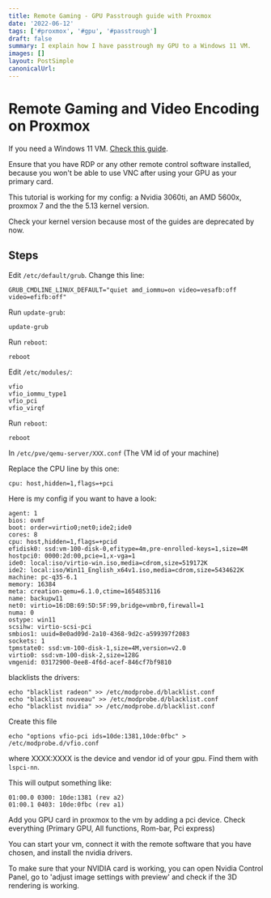 ```yaml
---
title: Remote Gaming - GPU Passtrough guide with Proxmox
date: '2022-06-12'
tags: ['#proxmox', '#gpu', '#passtrough']
draft: false
summary: I explain how I have passtrough my GPU to a Windows 11 VM.
images: []
layout: PostSimple
canonicalUrl:
---
```


# Remote Gaming and Video Encoding on Proxmox

If you need a Windows 11 VM. [Check this guide](https://docs.technotim.live/posts/windows-11-proxmox/).

Ensure that you have RDP or any other remote control software installed, because you won't be able to use VNC after using your GPU as your primary card.

This tutorial is working for my config: a Nvidia 3060ti, an AMD 5600x, proxmox 7 and the the 5.13 kernel version.

Check your kernel version because most of the guides are deprecated by now.

## Steps

Edit `/etc/default/grub`. Change this line:

```
GRUB_CMDLINE_LINUX_DEFAULT="quiet amd_iommu=on video=vesafb:off video=efifb:off"
```

Run `update-grub`:

```
update-grub
```

Run `reboot`:

```
reboot
```

Edit `/etc/modules/`:

```
vfio
vfio_iommu_type1
vfio_pci
vfio_virqf
```

Run `reboot`:

```
reboot
```

In `/etc/pve/qemu-server/XXX.conf` (The VM id of your machine)

Replace the CPU line by this one:

```
cpu: host,hidden=1,flags=+pci
```

Here is my config if you want to have a look:

```
agent: 1
bios: ovmf
boot: order=virtio0;net0;ide2;ide0
cores: 8
cpu: host,hidden=1,flags=+pcid
efidisk0: ssd:vm-100-disk-0,efitype=4m,pre-enrolled-keys=1,size=4M
hostpci0: 0000:2d:00,pcie=1,x-vga=1
ide0: local:iso/virtio-win.iso,media=cdrom,size=519172K
ide2: local:iso/Win11_English_x64v1.iso,media=cdrom,size=5434622K
machine: pc-q35-6.1
memory: 16384
meta: creation-qemu=6.1.0,ctime=1654853116
name: backupw11
net0: virtio=16:DB:69:5D:5F:99,bridge=vmbr0,firewall=1
numa: 0
ostype: win11
scsihw: virtio-scsi-pci
smbios1: uuid=8e0ad09d-2a10-4368-9d2c-a599397f2083
sockets: 1
tpmstate0: ssd:vm-100-disk-1,size=4M,version=v2.0
virtio0: ssd:vm-100-disk-2,size=128G
vmgenid: 03172900-0ee8-4f6d-acef-846cf7bf9810
```

blacklists the drivers:

```
echo "blacklist radeon" >> /etc/modprobe.d/blacklist.conf
echo "blacklist nouveau" >> /etc/modprobe.d/blacklist.conf
echo "blacklist nvidia" >> /etc/modprobe.d/blacklist.conf
```

Create this file

```
echo "options vfio-pci ids=10de:1381,10de:0fbc" > /etc/modprobe.d/vfio.conf
```

where XXXX:XXXX is the device and vendor id of your gpu. Find them with `lspci-nn`.

This will output something like:

```
01:00.0 0300: 10de:1381 (rev a2)
01:00.1 0403: 10de:0fbc (rev a1)
```

Add you GPU card in proxmox to the vm by adding a pci device. Check everything (Primary GPU, All functions, Rom-bar, Pci express)

You can start your vm, connect it with the remote software that you have chosen, and install the nvidia drivers.

To make sure that your NVIDIA card is working, you can open Nvidia Control Panel, go to 'adjust image settings with preview' and check if the 3D rendering is working.
